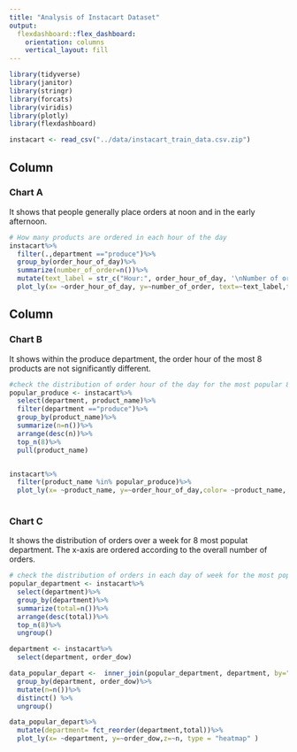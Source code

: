 ```yaml
---
title: "Analysis of Instacart Dataset"
output: 
  flexdashboard::flex_dashboard:
    orientation: columns
    vertical_layout: fill
---
```


```r
library(tidyverse)
library(janitor)
library(stringr)
library(forcats)
library(viridis)
library(plotly)
library(flexdashboard)
```

```r
instacart <- read_csv("../data/instacart_train_data.csv.zip")
```

Column {data-width=500}
-----------------------------------------------------------------------

### Chart A
It shows that people generally place orders at noon and in the early afternoon. 

```r
# How many products are ordered in each hour of the day
instacart%>%
  filter(.,department =="produce")%>%
  group_by(order_hour_of_day)%>%
  summarize(number_of_order=n())%>%
  mutate(text_label = str_c("Hour:", order_hour_of_day, '\nNumber of order ', number_of_order)) %>% 
  plot_ly(x= ~order_hour_of_day, y=~number_of_order, text=~text_label,type="bar")
```

Column {data-width=500}
-----------------------------------------------------------------------

### Chart B
It shows within the produce department, the order hour of the most 8 products are not significantly different.

```r
#check the distribution of order hour of the day for the most popular 8 products in produce department
popular_produce <- instacart%>%
  select(department, product_name)%>%
  filter(department =="produce")%>%
  group_by(product_name)%>%
  summarize(n=n())%>%
  arrange(desc(n))%>%
  top_n(8)%>%
  pull(product_name)


instacart%>%
  filter(product_name %in% popular_produce)%>%
  plot_ly(x= ~product_name, y=~order_hour_of_day,color= ~product_name, type = "box" )
 
```

### Chart C
It shows the distribution of orders over a week for 8 most populat department. The x-axis are ordered according to the overall number of orders.

```r
# check the distribution of orders in each day of week for the most populat 8 deparments
popular_department <- instacart%>%
  select(department)%>%
  group_by(department)%>%
  summarize(total=n())%>%
  arrange(desc(total))%>%
  top_n(8)%>%
  ungroup()

department <- instacart%>%
  select(department, order_dow)

data_popular_depart <-  inner_join(popular_department, department, by="department")%>%
  group_by(department, order_dow)%>%
  mutate(n=n())%>%
  distinct() %>% 
  ungroup()

data_popular_depart%>%
  mutate(department= fct_reorder(department,total))%>%
  plot_ly(x= ~department, y=~order_dow,z=~n, type = "heatmap" )

```

